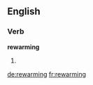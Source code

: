 ==English==

===Verb===
'''rewarming'''

# {{present participle of|rewarm}}

[[de:rewarming]]
[[fr:rewarming]]